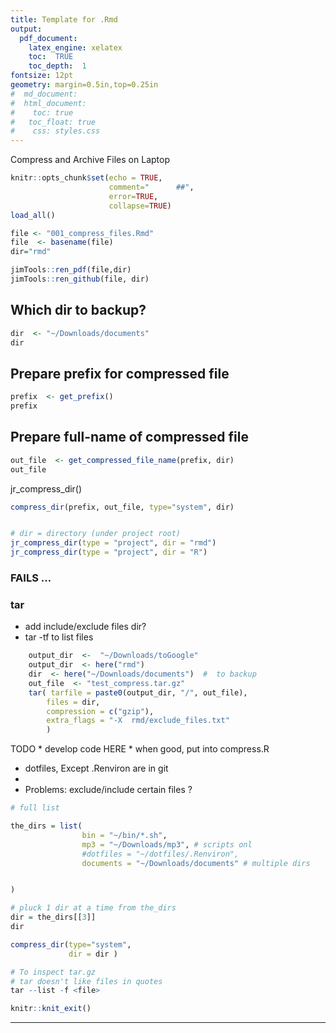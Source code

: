 ```yaml
---
title: Template for .Rmd
output: 
  pdf_document:
    latex_engine: xelatex
    toc:  TRUE
    toc_depth:  1
fontsize: 12pt
geometry: margin=0.5in,top=0.25in
#  md_document:
#  html_document:
#    toc: true
#  	toc_float: true
#    css: styles.css
---
```

Compress and Archive Files on Laptop

```r
knitr::opts_chunk$set(echo = TRUE,  
                      comment="      ##",  
                      error=TRUE, 
                      collapse=TRUE)
load_all()
```

```r
file <- "001_compress_files.Rmd"
file  <- basename(file)
dir="rmd"

jimTools::ren_pdf(file,dir)
jimTools::ren_github(file, dir)
```


## Which dir to backup?
```r
dir  <- "~/Downloads/documents"
dir

```


## Prepare prefix for compressed file
```r
prefix  <- get_prefix()
prefix
```

## Prepare full-name of compressed file
```r
out_file  <- get_compressed_file_name(prefix, dir)
out_file
```


jr_compress_dir()
```r

compress_dir(prefix, out_file, type="system", dir)


# dir = directory (under project root) 
jr_compress_dir(type = "project", dir = "rmd")
jr_compress_dir(type = "project", dir = "R")
```

### FAILS ...
### tar
*  add include/exclude files dir?
*  tar -tf <archive>   to list files

```r

    output_dir  <-  "~/Downloads/toGoogle"
    output_dir  <- here("rmd") 
    dir  <- here("~/Downloads/documents")  #  to backup
    out_file  <- "test_compress.tar.gz"
    tar( tarfile = paste0(output_dir, "/", out_file),
        files = dir,
        compression = c("gzip"),
        extra_flags = "-X  rmd/exclude_files.txt"
        )
```
TODO
* develop code HERE
* when good, put into compress.R

  - dotfiles, Except .Renviron are in git
  - 

  - Problems:  exclude/include certain files ?
```r
# full list

the_dirs = list(
                bin = "~/bin/*.sh",
                mp3 = "~/Downloads/mp3", # scripts onl
                #dotfiles = "~/dotfiles/.Renviron",
                documents = "~/Downloads/documents" # multiple dirs


)

```

```r
# pluck 1 dir at a time from the_dirs
dir = the_dirs[[3]]
dir

compress_dir(type="system", 
             dir = dir )

```

```r
# To inspect tar.gz
# tar doesn't like files in quotes
tar --list -f <file>
```




```r
knitr::knit_exit()
```

***






